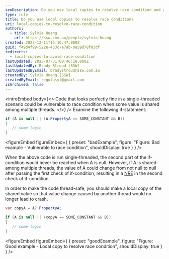 ```yaml
---
seoDescription: Do you use local copies to resolve race condition and avoid NullReferenceExceptions when shared values are accessed concurrently by multiple threads?
type: rule
title: Do you use local copies to resolve race condition?
uri: local-copies-to-resolve-race-condition
authors:
  - title: Sylvia Huang
    url: https://ssw.com.au/people/sylvia-huang
created: 2023-12-11T15:10:47.000Z
guid: f49d4f99-522e-433c-a7ab-0e59d78f03df
redirects:
  - local-copies-to-avoid-race-condition
lastUpdated: 2025-07-31T00:46:18.000Z
lastUpdatedBy: Brady Stroud [SSW]
lastUpdatedByEmail: bradystroud@ssw.com.au
createdBy: Sylvia Huang [SSW]
createdByEmail: regulusyl@gmail.com
isArchived: false
---
```


<introEmbed
  body={<>
Code that looks perfectly fine in a single-threaded scenario could be vulnerable to race condition when some value is shared among multiple threads.
  </>}
/>
Examine the following if-statement:

```csharp
if (A is null || (A.PropertyA == SOME_CONSTANT && B))
{
   // some logic
}
```

<figureEmbed figureEmbed={ {
  preset: "badExample",
  figure: "Figure: Bad example - Vulnerable to race condition",
  shouldDisplay: true
} } />


When the above code is run single-threaded, the second part of the if-condition would never be reached when A is null. However, if A is shared among multiple threads, the value of A could change from not null to null after passing the first check of if-condition, resulting in a [NRE](https://learn.microsoft.com/en-us/dotnet/api/system.nullreferenceexception?view=net-7.0&WT.mc_id=DT-MVP-33518) in the second check of if-condition.

In order to make the code thread-safe, you should make a local copy of the shared value so that value change caused by another thread would no longer lead to crash.

```csharp
var copyA = A?.PropertyA;

if (A is null || (copyA == SOME_CONSTANT && B))
{
   // some logic
}
```

<figureEmbed figureEmbed={ {
  preset: "goodExample",
  figure: "Figure: Good example - Local copy to resolve race condition",
  shouldDisplay: true
} } />

